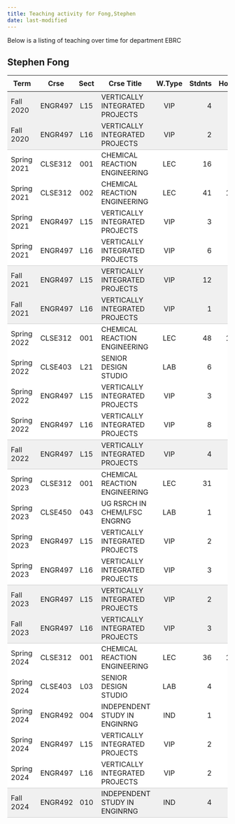 ```yaml
---
title: Teaching activity for Fong,Stephen
date: last-modified
---
```


Below is a listing of teaching over time for department EBRC


## Stephen Fong

<style type="text/css">
#T_15b53 table {
  width: 100%;
  border-collapse: collapse;
}
#T_15b53 th {
  text-align: center;
  padding: 8px;
}
#T_15b53 td:nth-child(1) {
  padding-right: 10px;
  text-align: left;
}
#T_15b53 td:nth-child(2) {
  padding-right: 5px;
  text-align: left;
}
#T_15b53  td:nth-child(4) {
  padding-right: 5px;
  text-align: left;
}
#T_15b53 td:nth-child(3) {
  text-align: center;
}
#T_15b53  td:nth-child(5) {
  text-align: center;
}
#T_15b53 td:nth-child(6) {
  text-align: right;
}
#T_15b53  td:nth-child(7) {
  text-align: right;
}
#T_15b53_row0_col0, #T_15b53_row0_col1, #T_15b53_row0_col2, #T_15b53_row0_col3, #T_15b53_row0_col4, #T_15b53_row0_col5, #T_15b53_row0_col6, #T_15b53_row6_col0, #T_15b53_row6_col1, #T_15b53_row6_col2, #T_15b53_row6_col3, #T_15b53_row6_col4, #T_15b53_row6_col5, #T_15b53_row6_col6, #T_15b53_row17_col0, #T_15b53_row17_col1, #T_15b53_row17_col2, #T_15b53_row17_col3, #T_15b53_row17_col4, #T_15b53_row17_col5, #T_15b53_row17_col6 {
  background-color: #f0f0f0;
  border-bottom: none;
}
#T_15b53_row1_col0, #T_15b53_row1_col1, #T_15b53_row1_col2, #T_15b53_row1_col3, #T_15b53_row1_col4, #T_15b53_row1_col5, #T_15b53_row1_col6, #T_15b53_row7_col0, #T_15b53_row7_col1, #T_15b53_row7_col2, #T_15b53_row7_col3, #T_15b53_row7_col4, #T_15b53_row7_col5, #T_15b53_row7_col6, #T_15b53_row12_col0, #T_15b53_row12_col1, #T_15b53_row12_col2, #T_15b53_row12_col3, #T_15b53_row12_col4, #T_15b53_row12_col5, #T_15b53_row12_col6, #T_15b53_row18_col0, #T_15b53_row18_col1, #T_15b53_row18_col2, #T_15b53_row18_col3, #T_15b53_row18_col4, #T_15b53_row18_col5, #T_15b53_row18_col6, #T_15b53_row24_col0, #T_15b53_row24_col1, #T_15b53_row24_col2, #T_15b53_row24_col3, #T_15b53_row24_col4, #T_15b53_row24_col5, #T_15b53_row24_col6 {
  background-color: #f0f0f0;
  border-bottom: 1px solid #ccc;
}
#T_15b53_row2_col0, #T_15b53_row2_col1, #T_15b53_row2_col2, #T_15b53_row2_col3, #T_15b53_row2_col4, #T_15b53_row2_col5, #T_15b53_row2_col6, #T_15b53_row3_col0, #T_15b53_row3_col1, #T_15b53_row3_col2, #T_15b53_row3_col3, #T_15b53_row3_col4, #T_15b53_row3_col5, #T_15b53_row3_col6, #T_15b53_row4_col0, #T_15b53_row4_col1, #T_15b53_row4_col2, #T_15b53_row4_col3, #T_15b53_row4_col4, #T_15b53_row4_col5, #T_15b53_row4_col6, #T_15b53_row8_col0, #T_15b53_row8_col1, #T_15b53_row8_col2, #T_15b53_row8_col3, #T_15b53_row8_col4, #T_15b53_row8_col5, #T_15b53_row8_col6, #T_15b53_row9_col0, #T_15b53_row9_col1, #T_15b53_row9_col2, #T_15b53_row9_col3, #T_15b53_row9_col4, #T_15b53_row9_col5, #T_15b53_row9_col6, #T_15b53_row10_col0, #T_15b53_row10_col1, #T_15b53_row10_col2, #T_15b53_row10_col3, #T_15b53_row10_col4, #T_15b53_row10_col5, #T_15b53_row10_col6, #T_15b53_row13_col0, #T_15b53_row13_col1, #T_15b53_row13_col2, #T_15b53_row13_col3, #T_15b53_row13_col4, #T_15b53_row13_col5, #T_15b53_row13_col6, #T_15b53_row14_col0, #T_15b53_row14_col1, #T_15b53_row14_col2, #T_15b53_row14_col3, #T_15b53_row14_col4, #T_15b53_row14_col5, #T_15b53_row14_col6, #T_15b53_row15_col0, #T_15b53_row15_col1, #T_15b53_row15_col2, #T_15b53_row15_col3, #T_15b53_row15_col4, #T_15b53_row15_col5, #T_15b53_row15_col6, #T_15b53_row19_col0, #T_15b53_row19_col1, #T_15b53_row19_col2, #T_15b53_row19_col3, #T_15b53_row19_col4, #T_15b53_row19_col5, #T_15b53_row19_col6, #T_15b53_row20_col0, #T_15b53_row20_col1, #T_15b53_row20_col2, #T_15b53_row20_col3, #T_15b53_row20_col4, #T_15b53_row20_col5, #T_15b53_row20_col6, #T_15b53_row21_col0, #T_15b53_row21_col1, #T_15b53_row21_col2, #T_15b53_row21_col3, #T_15b53_row21_col4, #T_15b53_row21_col5, #T_15b53_row21_col6, #T_15b53_row22_col0, #T_15b53_row22_col1, #T_15b53_row22_col2, #T_15b53_row22_col3, #T_15b53_row22_col4, #T_15b53_row22_col5, #T_15b53_row22_col6 {
  background-color: #ffffff;
  border-bottom: none;
}
#T_15b53_row5_col0, #T_15b53_row5_col1, #T_15b53_row5_col2, #T_15b53_row5_col3, #T_15b53_row5_col4, #T_15b53_row5_col5, #T_15b53_row5_col6, #T_15b53_row11_col0, #T_15b53_row11_col1, #T_15b53_row11_col2, #T_15b53_row11_col3, #T_15b53_row11_col4, #T_15b53_row11_col5, #T_15b53_row11_col6, #T_15b53_row16_col0, #T_15b53_row16_col1, #T_15b53_row16_col2, #T_15b53_row16_col3, #T_15b53_row16_col4, #T_15b53_row16_col5, #T_15b53_row16_col6, #T_15b53_row23_col0, #T_15b53_row23_col1, #T_15b53_row23_col2, #T_15b53_row23_col3, #T_15b53_row23_col4, #T_15b53_row23_col5, #T_15b53_row23_col6 {
  background-color: #ffffff;
  border-bottom: 1px solid #ccc;
}
</style>
<table id="T_15b53">
  <thead>
    <tr>
      <th id="T_15b53_level0_col0" class="col_heading level0 col0" >Term</th>
      <th id="T_15b53_level0_col1" class="col_heading level0 col1" >Crse</th>
      <th id="T_15b53_level0_col2" class="col_heading level0 col2" >Sect</th>
      <th id="T_15b53_level0_col3" class="col_heading level0 col3" >Crse Title</th>
      <th id="T_15b53_level0_col4" class="col_heading level0 col4" >W.Type</th>
      <th id="T_15b53_level0_col5" class="col_heading level0 col5" >Stdnts</th>
      <th id="T_15b53_level0_col6" class="col_heading level0 col6" >Hours</th>
    </tr>
  </thead>
  <tbody>
    <tr>
      <td id="T_15b53_row0_col0" class="data row0 col0" >Fall 2020</td>
      <td id="T_15b53_row0_col1" class="data row0 col1" >ENGR497</td>
      <td id="T_15b53_row0_col2" class="data row0 col2" >L15</td>
      <td id="T_15b53_row0_col3" class="data row0 col3" >VERTICALLY INTEGRATED PROJECTS</td>
      <td id="T_15b53_row0_col4" class="data row0 col4" >VIP</td>
      <td id="T_15b53_row0_col5" class="data row0 col5" >4</td>
      <td id="T_15b53_row0_col6" class="data row0 col6" >8</td>
    </tr>
    <tr>
      <td id="T_15b53_row1_col0" class="data row1 col0" >Fall 2020</td>
      <td id="T_15b53_row1_col1" class="data row1 col1" >ENGR497</td>
      <td id="T_15b53_row1_col2" class="data row1 col2" >L16</td>
      <td id="T_15b53_row1_col3" class="data row1 col3" >VERTICALLY INTEGRATED PROJECTS</td>
      <td id="T_15b53_row1_col4" class="data row1 col4" >VIP</td>
      <td id="T_15b53_row1_col5" class="data row1 col5" >2</td>
      <td id="T_15b53_row1_col6" class="data row1 col6" >2</td>
    </tr>
    <tr>
      <td id="T_15b53_row2_col0" class="data row2 col0" >Spring 2021</td>
      <td id="T_15b53_row2_col1" class="data row2 col1" >CLSE312</td>
      <td id="T_15b53_row2_col2" class="data row2 col2" >001</td>
      <td id="T_15b53_row2_col3" class="data row2 col3" >CHEMICAL REACTION ENGINEERING</td>
      <td id="T_15b53_row2_col4" class="data row2 col4" >LEC</td>
      <td id="T_15b53_row2_col5" class="data row2 col5" >16</td>
      <td id="T_15b53_row2_col6" class="data row2 col6" >48</td>
    </tr>
    <tr>
      <td id="T_15b53_row3_col0" class="data row3 col0" >Spring 2021</td>
      <td id="T_15b53_row3_col1" class="data row3 col1" >CLSE312</td>
      <td id="T_15b53_row3_col2" class="data row3 col2" >002</td>
      <td id="T_15b53_row3_col3" class="data row3 col3" >CHEMICAL REACTION ENGINEERING</td>
      <td id="T_15b53_row3_col4" class="data row3 col4" >LEC</td>
      <td id="T_15b53_row3_col5" class="data row3 col5" >41</td>
      <td id="T_15b53_row3_col6" class="data row3 col6" >123</td>
    </tr>
    <tr>
      <td id="T_15b53_row4_col0" class="data row4 col0" >Spring 2021</td>
      <td id="T_15b53_row4_col1" class="data row4 col1" >ENGR497</td>
      <td id="T_15b53_row4_col2" class="data row4 col2" >L15</td>
      <td id="T_15b53_row4_col3" class="data row4 col3" >VERTICALLY INTEGRATED PROJECTS</td>
      <td id="T_15b53_row4_col4" class="data row4 col4" >VIP</td>
      <td id="T_15b53_row4_col5" class="data row4 col5" >3</td>
      <td id="T_15b53_row4_col6" class="data row4 col6" >3</td>
    </tr>
    <tr>
      <td id="T_15b53_row5_col0" class="data row5 col0" >Spring 2021</td>
      <td id="T_15b53_row5_col1" class="data row5 col1" >ENGR497</td>
      <td id="T_15b53_row5_col2" class="data row5 col2" >L16</td>
      <td id="T_15b53_row5_col3" class="data row5 col3" >VERTICALLY INTEGRATED PROJECTS</td>
      <td id="T_15b53_row5_col4" class="data row5 col4" >VIP</td>
      <td id="T_15b53_row5_col5" class="data row5 col5" >6</td>
      <td id="T_15b53_row5_col6" class="data row5 col6" >12</td>
    </tr>
    <tr>
      <td id="T_15b53_row6_col0" class="data row6 col0" >Fall 2021</td>
      <td id="T_15b53_row6_col1" class="data row6 col1" >ENGR497</td>
      <td id="T_15b53_row6_col2" class="data row6 col2" >L15</td>
      <td id="T_15b53_row6_col3" class="data row6 col3" >VERTICALLY INTEGRATED PROJECTS</td>
      <td id="T_15b53_row6_col4" class="data row6 col4" >VIP</td>
      <td id="T_15b53_row6_col5" class="data row6 col5" >12</td>
      <td id="T_15b53_row6_col6" class="data row6 col6" >24</td>
    </tr>
    <tr>
      <td id="T_15b53_row7_col0" class="data row7 col0" >Fall 2021</td>
      <td id="T_15b53_row7_col1" class="data row7 col1" >ENGR497</td>
      <td id="T_15b53_row7_col2" class="data row7 col2" >L16</td>
      <td id="T_15b53_row7_col3" class="data row7 col3" >VERTICALLY INTEGRATED PROJECTS</td>
      <td id="T_15b53_row7_col4" class="data row7 col4" >VIP</td>
      <td id="T_15b53_row7_col5" class="data row7 col5" >1</td>
      <td id="T_15b53_row7_col6" class="data row7 col6" >1</td>
    </tr>
    <tr>
      <td id="T_15b53_row8_col0" class="data row8 col0" >Spring 2022</td>
      <td id="T_15b53_row8_col1" class="data row8 col1" >CLSE312</td>
      <td id="T_15b53_row8_col2" class="data row8 col2" >001</td>
      <td id="T_15b53_row8_col3" class="data row8 col3" >CHEMICAL REACTION ENGINEERING</td>
      <td id="T_15b53_row8_col4" class="data row8 col4" >LEC</td>
      <td id="T_15b53_row8_col5" class="data row8 col5" >48</td>
      <td id="T_15b53_row8_col6" class="data row8 col6" >144</td>
    </tr>
    <tr>
      <td id="T_15b53_row9_col0" class="data row9 col0" >Spring 2022</td>
      <td id="T_15b53_row9_col1" class="data row9 col1" >CLSE403</td>
      <td id="T_15b53_row9_col2" class="data row9 col2" >L21</td>
      <td id="T_15b53_row9_col3" class="data row9 col3" >SENIOR DESIGN STUDIO</td>
      <td id="T_15b53_row9_col4" class="data row9 col4" >LAB</td>
      <td id="T_15b53_row9_col5" class="data row9 col5" >6</td>
      <td id="T_15b53_row9_col6" class="data row9 col6" >12</td>
    </tr>
    <tr>
      <td id="T_15b53_row10_col0" class="data row10 col0" >Spring 2022</td>
      <td id="T_15b53_row10_col1" class="data row10 col1" >ENGR497</td>
      <td id="T_15b53_row10_col2" class="data row10 col2" >L15</td>
      <td id="T_15b53_row10_col3" class="data row10 col3" >VERTICALLY INTEGRATED PROJECTS</td>
      <td id="T_15b53_row10_col4" class="data row10 col4" >VIP</td>
      <td id="T_15b53_row10_col5" class="data row10 col5" >3</td>
      <td id="T_15b53_row10_col6" class="data row10 col6" >3</td>
    </tr>
    <tr>
      <td id="T_15b53_row11_col0" class="data row11 col0" >Spring 2022</td>
      <td id="T_15b53_row11_col1" class="data row11 col1" >ENGR497</td>
      <td id="T_15b53_row11_col2" class="data row11 col2" >L16</td>
      <td id="T_15b53_row11_col3" class="data row11 col3" >VERTICALLY INTEGRATED PROJECTS</td>
      <td id="T_15b53_row11_col4" class="data row11 col4" >VIP</td>
      <td id="T_15b53_row11_col5" class="data row11 col5" >8</td>
      <td id="T_15b53_row11_col6" class="data row11 col6" >16</td>
    </tr>
    <tr>
      <td id="T_15b53_row12_col0" class="data row12 col0" >Fall 2022</td>
      <td id="T_15b53_row12_col1" class="data row12 col1" >ENGR497</td>
      <td id="T_15b53_row12_col2" class="data row12 col2" >L15</td>
      <td id="T_15b53_row12_col3" class="data row12 col3" >VERTICALLY INTEGRATED PROJECTS</td>
      <td id="T_15b53_row12_col4" class="data row12 col4" >VIP</td>
      <td id="T_15b53_row12_col5" class="data row12 col5" >4</td>
      <td id="T_15b53_row12_col6" class="data row12 col6" >8</td>
    </tr>
    <tr>
      <td id="T_15b53_row13_col0" class="data row13 col0" >Spring 2023</td>
      <td id="T_15b53_row13_col1" class="data row13 col1" >CLSE312</td>
      <td id="T_15b53_row13_col2" class="data row13 col2" >001</td>
      <td id="T_15b53_row13_col3" class="data row13 col3" >CHEMICAL REACTION ENGINEERING</td>
      <td id="T_15b53_row13_col4" class="data row13 col4" >LEC</td>
      <td id="T_15b53_row13_col5" class="data row13 col5" >31</td>
      <td id="T_15b53_row13_col6" class="data row13 col6" >93</td>
    </tr>
    <tr>
      <td id="T_15b53_row14_col0" class="data row14 col0" >Spring 2023</td>
      <td id="T_15b53_row14_col1" class="data row14 col1" >CLSE450</td>
      <td id="T_15b53_row14_col2" class="data row14 col2" >043</td>
      <td id="T_15b53_row14_col3" class="data row14 col3" >UG RSRCH IN CHEM/LFSC ENGRNG</td>
      <td id="T_15b53_row14_col4" class="data row14 col4" >LAB</td>
      <td id="T_15b53_row14_col5" class="data row14 col5" >1</td>
      <td id="T_15b53_row14_col6" class="data row14 col6" >3</td>
    </tr>
    <tr>
      <td id="T_15b53_row15_col0" class="data row15 col0" >Spring 2023</td>
      <td id="T_15b53_row15_col1" class="data row15 col1" >ENGR497</td>
      <td id="T_15b53_row15_col2" class="data row15 col2" >L15</td>
      <td id="T_15b53_row15_col3" class="data row15 col3" >VERTICALLY INTEGRATED PROJECTS</td>
      <td id="T_15b53_row15_col4" class="data row15 col4" >VIP</td>
      <td id="T_15b53_row15_col5" class="data row15 col5" >2</td>
      <td id="T_15b53_row15_col6" class="data row15 col6" >2</td>
    </tr>
    <tr>
      <td id="T_15b53_row16_col0" class="data row16 col0" >Spring 2023</td>
      <td id="T_15b53_row16_col1" class="data row16 col1" >ENGR497</td>
      <td id="T_15b53_row16_col2" class="data row16 col2" >L16</td>
      <td id="T_15b53_row16_col3" class="data row16 col3" >VERTICALLY INTEGRATED PROJECTS</td>
      <td id="T_15b53_row16_col4" class="data row16 col4" >VIP</td>
      <td id="T_15b53_row16_col5" class="data row16 col5" >3</td>
      <td id="T_15b53_row16_col6" class="data row16 col6" >6</td>
    </tr>
    <tr>
      <td id="T_15b53_row17_col0" class="data row17 col0" >Fall 2023</td>
      <td id="T_15b53_row17_col1" class="data row17 col1" >ENGR497</td>
      <td id="T_15b53_row17_col2" class="data row17 col2" >L15</td>
      <td id="T_15b53_row17_col3" class="data row17 col3" >VERTICALLY INTEGRATED PROJECTS</td>
      <td id="T_15b53_row17_col4" class="data row17 col4" >VIP</td>
      <td id="T_15b53_row17_col5" class="data row17 col5" >2</td>
      <td id="T_15b53_row17_col6" class="data row17 col6" >4</td>
    </tr>
    <tr>
      <td id="T_15b53_row18_col0" class="data row18 col0" >Fall 2023</td>
      <td id="T_15b53_row18_col1" class="data row18 col1" >ENGR497</td>
      <td id="T_15b53_row18_col2" class="data row18 col2" >L16</td>
      <td id="T_15b53_row18_col3" class="data row18 col3" >VERTICALLY INTEGRATED PROJECTS</td>
      <td id="T_15b53_row18_col4" class="data row18 col4" >VIP</td>
      <td id="T_15b53_row18_col5" class="data row18 col5" >3</td>
      <td id="T_15b53_row18_col6" class="data row18 col6" >3</td>
    </tr>
    <tr>
      <td id="T_15b53_row19_col0" class="data row19 col0" >Spring 2024</td>
      <td id="T_15b53_row19_col1" class="data row19 col1" >CLSE312</td>
      <td id="T_15b53_row19_col2" class="data row19 col2" >001</td>
      <td id="T_15b53_row19_col3" class="data row19 col3" >CHEMICAL REACTION ENGINEERING</td>
      <td id="T_15b53_row19_col4" class="data row19 col4" >LEC</td>
      <td id="T_15b53_row19_col5" class="data row19 col5" >36</td>
      <td id="T_15b53_row19_col6" class="data row19 col6" >108</td>
    </tr>
    <tr>
      <td id="T_15b53_row20_col0" class="data row20 col0" >Spring 2024</td>
      <td id="T_15b53_row20_col1" class="data row20 col1" >CLSE403</td>
      <td id="T_15b53_row20_col2" class="data row20 col2" >L03</td>
      <td id="T_15b53_row20_col3" class="data row20 col3" >SENIOR DESIGN STUDIO</td>
      <td id="T_15b53_row20_col4" class="data row20 col4" >LAB</td>
      <td id="T_15b53_row20_col5" class="data row20 col5" >4</td>
      <td id="T_15b53_row20_col6" class="data row20 col6" >8</td>
    </tr>
    <tr>
      <td id="T_15b53_row21_col0" class="data row21 col0" >Spring 2024</td>
      <td id="T_15b53_row21_col1" class="data row21 col1" >ENGR492</td>
      <td id="T_15b53_row21_col2" class="data row21 col2" >004</td>
      <td id="T_15b53_row21_col3" class="data row21 col3" >INDEPENDENT STUDY IN ENGINRNG</td>
      <td id="T_15b53_row21_col4" class="data row21 col4" >IND</td>
      <td id="T_15b53_row21_col5" class="data row21 col5" >1</td>
      <td id="T_15b53_row21_col6" class="data row21 col6" >3</td>
    </tr>
    <tr>
      <td id="T_15b53_row22_col0" class="data row22 col0" >Spring 2024</td>
      <td id="T_15b53_row22_col1" class="data row22 col1" >ENGR497</td>
      <td id="T_15b53_row22_col2" class="data row22 col2" >L15</td>
      <td id="T_15b53_row22_col3" class="data row22 col3" >VERTICALLY INTEGRATED PROJECTS</td>
      <td id="T_15b53_row22_col4" class="data row22 col4" >VIP</td>
      <td id="T_15b53_row22_col5" class="data row22 col5" >2</td>
      <td id="T_15b53_row22_col6" class="data row22 col6" >2</td>
    </tr>
    <tr>
      <td id="T_15b53_row23_col0" class="data row23 col0" >Spring 2024</td>
      <td id="T_15b53_row23_col1" class="data row23 col1" >ENGR497</td>
      <td id="T_15b53_row23_col2" class="data row23 col2" >L16</td>
      <td id="T_15b53_row23_col3" class="data row23 col3" >VERTICALLY INTEGRATED PROJECTS</td>
      <td id="T_15b53_row23_col4" class="data row23 col4" >VIP</td>
      <td id="T_15b53_row23_col5" class="data row23 col5" >2</td>
      <td id="T_15b53_row23_col6" class="data row23 col6" >4</td>
    </tr>
    <tr>
      <td id="T_15b53_row24_col0" class="data row24 col0" >Fall 2024</td>
      <td id="T_15b53_row24_col1" class="data row24 col1" >ENGR492</td>
      <td id="T_15b53_row24_col2" class="data row24 col2" >010</td>
      <td id="T_15b53_row24_col3" class="data row24 col3" >INDEPENDENT STUDY IN ENGINRNG</td>
      <td id="T_15b53_row24_col4" class="data row24 col4" >IND</td>
      <td id="T_15b53_row24_col5" class="data row24 col5" >4</td>
      <td id="T_15b53_row24_col6" class="data row24 col6" >12</td>
    </tr>
  </tbody>
</table>


